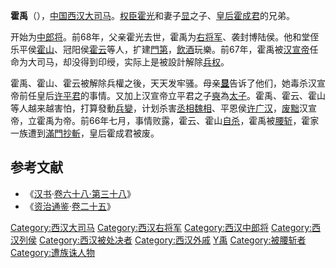 '''霍禹'''（{{bd|？||前66年||catIdx=H}}），[[中国|中国]][[西汉|西汉]][[大司马|大司马]]。[[权臣|权臣]][[霍光|霍光]]和妻子[[太夫人显|显]]之子、[[皇后|皇后]][[霍成君|霍成君]]的兄弟。

开始为[[中郎将|中郎将]]。前68年，父亲霍光去世，霍禹为[[右将军|右将军]]、袭封博陆侯。他和堂侄乐平侯[[霍山_(汉朝)|霍山]]、冠阳侯[[霍云|霍云]]等人，扩建[[門第|門第]]，[[飲酒|飲酒]]玩樂。前67年，霍禹被[[汉宣帝|汉宣帝]]任命为大司马，却没得到印绶，实际上是被設計解除[[兵权|兵权]]。

霍禹、霍山、霍云被解除兵權之後，天天发牢骚。母亲'''[[太夫人显|显]]'''告诉了他们，她毒杀汉宣帝前任皇后[[许平君|许平君]]的事情。又加上汉宣帝立平君之子[[漢元帝|奭]]為[[太子|太子]]。霍禹、霍云、霍山等人越来越害怕，打算發動[[兵變|兵變]]，计划杀害[[丞相|丞相]][[魏相_(汉朝)|魏相]]、平恩侯[[许广汉|许广汉]]，[[废黜|废黜]]汉宣帝，立霍禹为帝。前66年七月，事情败露，霍云、霍山[[自杀|自杀]]，霍禹被[[腰斩|腰斩]]，霍家一族遭到[[族滅|滿門抄斬]]，皇后霍成君被废。

==参考文献==
*《[[汉书|汉书]]·[[s:漢書/卷068|卷六十八·第三十八]]》
*《[[资治通鉴|资治通鉴]]·[[s:資治通鑑/卷025|卷二十五]]》
{{西汉太尉大司马}}
{{DEFAULTSORT:H}}
[[Category:西汉大司马|Category:西汉大司马]]
[[Category:西汉右将军|Category:西汉右将军]]
[[Category:西汉中郎将|Category:西汉中郎将]]
[[Category:西汉列侯|Category:西汉列侯]]
[[Category:西汉被处决者|Category:西汉被处决者]]
[[Category:西汉外戚|Category:西汉外戚]]
[[Category:霍姓|Y禹]]
[[Category:被腰斩者|Category:被腰斩者]]
[[Category:遭族诛人物|Category:遭族诛人物]]